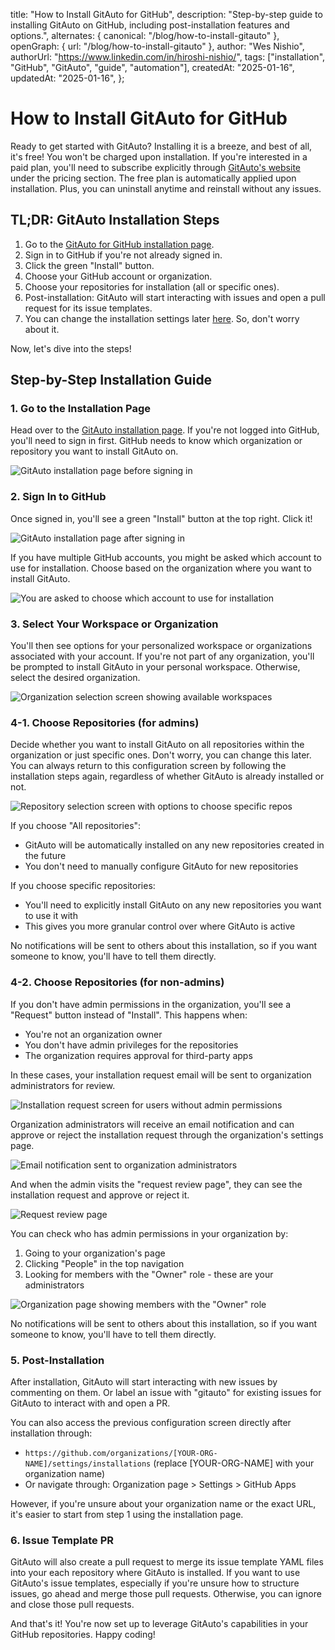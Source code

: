   title: "How to Install GitAuto for GitHub",
  description:
    "Step-by-step guide to installing GitAuto on GitHub, including post-installation features and options.",
  alternates: { canonical: "/blog/how-to-install-gitauto" },
  openGraph: { url: "/blog/how-to-install-gitauto" },
  author: "Wes Nishio",
  authorUrl: "https://www.linkedin.com/in/hiroshi-nishio/",
  tags: ["installation", "GitHub", "GitAuto", "guide", "automation"],
  createdAt: "2025-01-16",
  updatedAt: "2025-01-16",
};

# How to Install GitAuto for GitHub

Ready to get started with GitAuto? Installing it is a breeze, and best of all, it's free! You won't be charged upon installation. If you're interested in a paid plan, you'll need to subscribe explicitly through [GitAuto's website](/) under the pricing section. The free plan is automatically applied upon installation. Plus, you can uninstall anytime and reinstall without any issues.

## TL;DR: GitAuto Installation Steps

1. Go to the [GitAuto for GitHub installation page](https://github.com/apps/gitauto-ai).
2. Sign in to GitHub if you're not already signed in.
3. Click the green "Install" button.
4. Choose your GitHub account or organization.
5. Choose your repositories for installation (all or specific ones).
6. Post-installation: GitAuto will start interacting with issues and open a pull request for its issue templates.
7. You can change the installation settings later [here](https://github.com/apps/gitauto-ai). So, don't worry about it.

Now, let's dive into the steps!

## Step-by-Step Installation Guide

### 1. Go to the Installation Page

Head over to the [GitAuto installation page](https://github.com/apps/gitauto-ai). If you're not logged into GitHub, you'll need to sign in first. GitHub needs to know which organization or repository you want to install GitAuto on.

![GitAuto installation page before signing in](/blog/how-to-install-gitauto/step1-1.png)

### 2. Sign In to GitHub

Once signed in, you'll see a green "Install" button at the top right. Click it!

![GitAuto installation page after signing in](/blog/how-to-install-gitauto/step2-1.png)

If you have multiple GitHub accounts, you might be asked which account to use for installation. Choose based on the organization where you want to install GitAuto.

![You are asked to choose which account to use for installation](/blog/how-to-install-gitauto/step2-2.png)

### 3. Select Your Workspace or Organization

You'll then see options for your personalized workspace or organizations associated with your account. If you're not part of any organization, you'll be prompted to install GitAuto in your personal workspace. Otherwise, select the desired organization.

![Organization selection screen showing available workspaces](/blog/how-to-install-gitauto/step3-1.png)

### 4-1. Choose Repositories (for admins)

Decide whether you want to install GitAuto on all repositories within the organization or just specific ones. Don't worry, you can change this later. You can always return to this configuration screen by following the installation steps again, regardless of whether GitAuto is already installed or not.

![Repository selection screen with options to choose specific repos](/blog/how-to-install-gitauto/step4-1.png)

If you choose "All repositories":

- GitAuto will be automatically installed on any new repositories created in the future
- You don't need to manually configure GitAuto for new repositories

If you choose specific repositories:

- You'll need to explicitly install GitAuto on any new repositories you want to use it with
- This gives you more granular control over where GitAuto is active

No notifications will be sent to others about this installation, so if you want someone to know, you'll have to tell them directly.

### 4-2. Choose Repositories (for non-admins)

If you don't have admin permissions in the organization, you'll see a "Request" button instead of "Install". This happens when:

- You're not an organization owner
- You don't have admin privileges for the repositories
- The organization requires approval for third-party apps

In these cases, your installation request email will be sent to organization administrators for review.

![Installation request screen for users without admin permissions](/blog/how-to-install-gitauto/step4-2.png)

Organization administrators will receive an email notification and can approve or reject the installation request through the organization's settings page.

![Email notification sent to organization administrators](/blog/how-to-install-gitauto/step4-3.png)

And when the admin visits the "request review page", they can see the installation request and approve or reject it.

![Request review page](/blog/how-to-install-gitauto/step4-4.png)

You can check who has admin permissions in your organization by:

1. Going to your organization's page
2. Clicking "People" in the top navigation
3. Looking for members with the "Owner" role - these are your administrators

![Organization page showing members with the "Owner" role](/blog/how-to-install-gitauto/step4-5.png)

No notifications will be sent to others about this installation, so if you want someone to know, you'll have to tell them directly.

### 5. Post-Installation

After installation, GitAuto will start interacting with new issues by commenting on them. Or label an issue with "gitauto" for existing issues for GitAuto to interact with and open a PR.

You can also access the previous configuration screen directly after installation through:

- `https://github.com/organizations/[YOUR-ORG-NAME]/settings/installations` (replace [YOUR-ORG-NAME] with your organization name)
- Or navigate through: Organization page > Settings > GitHub Apps

However, if you're unsure about your organization name or the exact URL, it's easier to start from step 1 using the installation page.

### 6. Issue Template PR

GitAuto will also create a pull request to merge its issue template YAML files into your each repository where GitAuto is installed. If you want to use GitAuto's issue templates, especially if you're unsure how to structure issues, go ahead and merge those pull requests. Otherwise, you can ignore and close those pull requests.

And that's it! You're now set up to leverage GitAuto's capabilities in your GitHub repositories. Happy coding!
